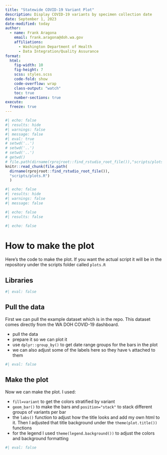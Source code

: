 ```yaml
---
title: "Statewide COVID-19 Variant Plot"
description: Display COVID-19 variants by specimen collection date
date: September 1, 2023
date-modified: today
author: 
  - name: Frank Aragona
    email: frank.aragona@doh.wa.gov
    affiliations:
      - Washington Department of Health
      - Data Integration/Quality Assurance
format: 
  html:
    fig-width: 10
    fig-height: 7
    scss: styles.scss
    code-fold: show
    code-overflow: wrap
    class-output: "watch"
    toc: true
    number-sections: true
execute: 
  freeze: true
---
```


```r
#| echo: false
#| results: hide
#| warnings: false
#| message: false
#| eval: true
# setwd('..')
# setwd('..')
# setwd('..')
# getwd()
# file.path(dirname(rprojroot::find_rstudio_root_file()),"scripts/plots.R") |> print()
knitr::read_chunk(file.path(
  dirname(rprojroot::find_rstudio_root_file()),
  "scripts/plots.R")
  )
```

<!--
```r
#| eval: true
#| echo: true
file.path(dirname(rprojroot::find_rstudio_root_file()),"scripts/plots.R") |> print()
```
-->


```r
#| echo: false
#| results: hide
#| warnings: false
#| message: false
```

```r
#| echo: false
#| results: false

```


```r
#| echo: false

```

# How to make the plot

Here's the code to make the plot. If you want the actual script it will be in the repository under the scripts folder called `plots.R`

## Libraries
```r
#| eval: false
```

## Pull the data

First we can pull the example dataset which is in the repo. This dataset comes directly from the WA DOH COVID-19 dashboard.

-   pull the data
-   prepare it so we can plot it
-   use `dplyr::group_by()` to get date range groups for the bars in the plot
-   we can also adjust some of the labels here so they have `%` attached to them



```r
#| eval: false

```

## Make the plot

Now we can make the plot. I used:

-   `fill=variant` to get the colors stratified by variant
-   `geom_bar()` to make the bars and `position="stack"` to stack different groups of variants per bar
-   the `labs()` function to adjust how the title looks and add my own html to it. Then I adjusted that title background under the `theme(plot.title())` functions
-   for the legend I used `theme(legend.background())` to adjust the colors and background formatting

```r
#| eval: false

```


